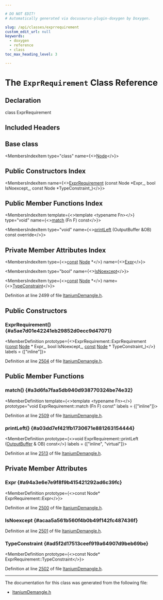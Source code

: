 ```yaml
---

# DO NOT EDIT!
# Automatically generated via docusaurus-plugin-doxygen by Doxygen.

slug: /api/classes/exprrequirement
custom_edit_url: null
keywords:
  - doxygen
  - reference
  - class
toc_max_heading_level: 3

---
```





# The `ExprRequirement` Class Reference

<DoxygenPage pluginConfig={pluginConfig}>



## Declaration

<CodeBlock>class ExprRequirement</CodeBlock>

## Included Headers

<IncludesList>
<IncludesListItem
  filePath="llvm/Demangle/ItaniumDemangle.h"
  permalink="/docs/api/files/include/include/llvm/include/llvm/demangle/itaniumdemangle-h"
  isLocal="true" />
</IncludesList>

## Base class

<MembersIndex>

<MembersIndexItem
  type="class"
  name={<><a href="/docs/api/classes/node">Node</a></>}>
</MembersIndexItem>

</MembersIndex>

## Public Constructors Index

<MembersIndex>

<MembersIndexItem
  name={<><a href="#a5ae7d01e42241eb29852d0ecc9d47071">ExprRequirement</a> (const Node &#42;Expr&#95;, bool IsNoexcept&#95;, const Node &#42;TypeConstraint&#95;)</>}>
</MembersIndexItem>

</MembersIndex>

## Public Member Functions Index

<MembersIndex>

<MembersIndexItem
  template={<>template &lt;typename Fn&gt;</>}
  type="void"
  name={<><a href="#a3d6fa7faa5db940d938770324be74e32">match</a> (Fn F) const</>}>
</MembersIndexItem>

<MembersIndexItem
  type="void"
  name={<><a href="#a03dd7ef421fb1730671e881263154444">printLeft</a> (OutputBuffer &amp;OB) const override</>}>
</MembersIndexItem>

</MembersIndex>

## Private Member Attributes Index

<MembersIndex>

<MembersIndexItem
  type={<><a href="/docs/api/files/lib/lib/target/lib/target/aarch64/aarch64promoteconstant-cpp/#a90f8350fecae261c25be85d38b451bff">const</a> <a href="/docs/api/classes/node">Node</a> &#42;</>}
  name={<><a href="#a94a3e6e7e9f8f9b415421292ad6c39fc">Expr</a></>}>
</MembersIndexItem>

<MembersIndexItem
  type="bool"
  name={<><a href="#acaa5a561b560f4b0b49f142fc487436f">IsNoexcept</a></>}>
</MembersIndexItem>

<MembersIndexItem
  type={<><a href="/docs/api/files/lib/lib/target/lib/target/aarch64/aarch64promoteconstant-cpp/#a90f8350fecae261c25be85d38b451bff">const</a> <a href="/docs/api/classes/node">Node</a> &#42;</>}
  name={<><a href="#ad5f2d17513ceef919a64907d9beb69be">TypeConstraint</a></>}>
</MembersIndexItem>

</MembersIndex>


Definition at line 2499 of file <a href="/docs/api/files/include/include/llvm/include/llvm/demangle/itaniumdemangle-h">ItaniumDemangle.h</a>.

<SectionDefinition>

## Public Constructors

### ExprRequirement() {#a5ae7d01e42241eb29852d0ecc9d47071}

<MemberDefinition
  prototype={<>ExprRequirement::ExprRequirement (<a href="/docs/api/files/lib/lib/target/lib/target/aarch64/aarch64promoteconstant-cpp/#a90f8350fecae261c25be85d38b451bff">const</a> <a href="/docs/api/classes/node">Node</a> &#42; Expr_, bool IsNoexcept_, <a href="/docs/api/files/lib/lib/target/lib/target/aarch64/aarch64promoteconstant-cpp/#a90f8350fecae261c25be85d38b451bff">const</a> <a href="/docs/api/classes/node">Node</a> &#42; TypeConstraint_)</>}
  labels = {["inline"]}>

Definition at line <a href="/docs/api/files/include/include/llvm/include/llvm/demangle/itaniumdemangle-h/#l02504">2504</a> of file <a href="/docs/api/files/include/include/llvm/include/llvm/demangle/itaniumdemangle-h">ItaniumDemangle.h</a>.
</MemberDefinition>

</SectionDefinition>

<SectionDefinition>

## Public Member Functions

### match() {#a3d6fa7faa5db940d938770324be74e32}

<MemberDefinition
  template={<>template &lt;typename Fn&gt;</>}
  prototype="void ExprRequirement::match (Fn F) const"
  labels = {["inline"]}>

Definition at line <a href="/docs/api/files/include/include/llvm/include/llvm/demangle/itaniumdemangle-h/#l02509">2509</a> of file <a href="/docs/api/files/include/include/llvm/include/llvm/demangle/itaniumdemangle-h">ItaniumDemangle.h</a>.
</MemberDefinition>

### printLeft() {#a03dd7ef421fb1730671e881263154444}

<MemberDefinition
  prototype={<>void ExprRequirement::printLeft (<a href="/docs/api/classes/outputbuffer">OutputBuffer</a> &amp; OB) const</>}
  labels = {["inline", "virtual"]}>

Definition at line <a href="/docs/api/files/include/include/llvm/include/llvm/demangle/itaniumdemangle-h/#l02513">2513</a> of file <a href="/docs/api/files/include/include/llvm/include/llvm/demangle/itaniumdemangle-h">ItaniumDemangle.h</a>.
</MemberDefinition>

</SectionDefinition>

<SectionDefinition>

## Private Member Attributes

### Expr {#a94a3e6e7e9f8f9b415421292ad6c39fc}

<MemberDefinition
  prototype={<>const Node&#42; ExprRequirement::Expr</>}>

Definition at line <a href="/docs/api/files/include/include/llvm/include/llvm/demangle/itaniumdemangle-h/#l02500">2500</a> of file <a href="/docs/api/files/include/include/llvm/include/llvm/demangle/itaniumdemangle-h">ItaniumDemangle.h</a>.
</MemberDefinition>

### IsNoexcept {#acaa5a561b560f4b0b49f142fc487436f}

<MemberDefinition
  prototype="bool ExprRequirement::IsNoexcept">

Definition at line <a href="/docs/api/files/include/include/llvm/include/llvm/demangle/itaniumdemangle-h/#l02501">2501</a> of file <a href="/docs/api/files/include/include/llvm/include/llvm/demangle/itaniumdemangle-h">ItaniumDemangle.h</a>.
</MemberDefinition>

### TypeConstraint {#ad5f2d17513ceef919a64907d9beb69be}

<MemberDefinition
  prototype={<>const Node&#42; ExprRequirement::TypeConstraint</>}>

Definition at line <a href="/docs/api/files/include/include/llvm/include/llvm/demangle/itaniumdemangle-h/#l02502">2502</a> of file <a href="/docs/api/files/include/include/llvm/include/llvm/demangle/itaniumdemangle-h">ItaniumDemangle.h</a>.
</MemberDefinition>

</SectionDefinition>

<hr/>

The documentation for this class was generated from the following file:

<ul>
<li><a href="/docs/api/files/include/include/llvm/include/llvm/demangle/itaniumdemangle-h">ItaniumDemangle.h</a></li>
</ul>

</DoxygenPage>
